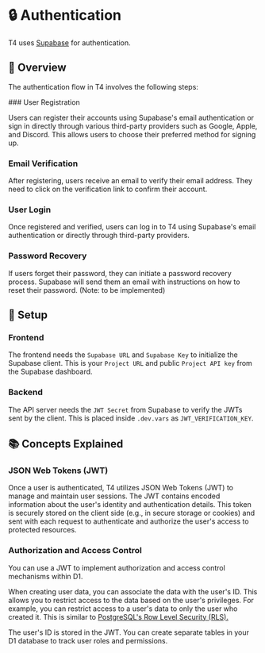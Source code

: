 
# 🔒 Authentication

T4 uses [Supabase](https://supabase.com/docs/guides/auth) for authentication.

## 🔭 Overview

The authentication flow in T4 involves the following steps:

<Steps>
### User Registration

Users can register their accounts using Supabase's email authentication or sign in directly through various third-party providers such as Google, Apple, and Discord. This allows users to choose their preferred method for signing up.

### Email Verification

After registering, users receive an email to verify their email address.
They need to click on the verification link to confirm their account.

### User Login

Once registered and verified, users can log in to T4 using Supabase's email authentication or directly through third-party providers.

### Password Recovery

If users forget their password, they can initiate a password recovery process. Supabase will send them an email with instructions on how to reset their password. (Note: to be implemented)
</Steps>

## 🔩 Setup

### Frontend

The frontend needs the `Supabase URL` and `Supabase Key` to initialize the Supabase client. This is your `Project URL` and public `Project API key` from the Supabase dashboard.

### Backend

The API server needs the `JWT Secret` from Supabase to verify the JWTs sent by the client.
This is placed inside `.dev.vars` as `JWT_VERIFICATION_KEY`.

## 📚 Concepts Explained

### JSON Web Tokens (JWT)

Once a user is authenticated, T4 utilizes JSON Web Tokens (JWT)
to manage and maintain user sessions. The JWT contains encoded information about the
user's identity and authentication details. This token is securely stored on the
client side (e.g., in secure storage or cookies) and sent with each request to
authenticate and authorize the user's access to protected resources.

### Authorization and Access Control

You can use a JWT to implement authorization and access control mechanisms within D1.

When creating user data, you can associate the data with the user's ID. This allows you
to restrict access to the data based on the user's privileges. For example, you can
restrict access to a user's data to only the user who created it. This is similar to
[PostgreSQL's Row Level Security (RLS).](https://www.postgresql.org/docs/current/ddl-rowsecurity.html)

The user's ID is stored in the JWT. You can create separate tables in your D1 database to track user roles and permissions.
